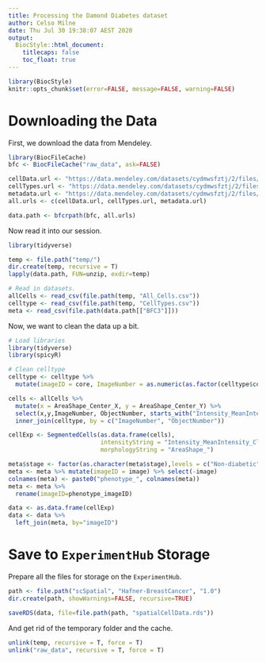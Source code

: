 ```yaml
---
title: Processing the Damond Diabetes dataset
author: Celso Milne
date: Thu Jul 30 19:38:07 AEST 2020
output:
  BiocStyle::html_document:
    titlecaps: false
    toc_float: true
---
```


```r
library(BiocStyle)
knitr::opts_chunk$set(error=FALSE, message=FALSE, warning=FALSE)
```

# Downloading the Data

First, we download the data from Mendeley.

```r
library(BiocFileCache)
bfc <- BiocFileCache("raw_data", ask=FALSE)

cellData.url <- "https://data.mendeley.com/datasets/cydmwsfztj/2/files/4473bd0c-b617-4c79-8253-8d61fbe4e8e8/Cells.zip?dl=1"
cellTypes.url <- "https://data.mendeley.com/datasets/cydmwsfztj/2/files/59e8da72-5bfe-4289-b95b-28348a6e1222/CellTypes.zip?dl=1"
metadata.url <- "https://data.mendeley.com/datasets/cydmwsfztj/2/files/b0405cb9-2816-4bc9-9baa-16d0f509d873/Metadata.csv?dl=1"
all.urls <- c(cellData.url, cellTypes.url, metadata.url)

data.path <- bfcrpath(bfc, all.urls)
```

Now read it into our session.

```r
library(tidyverse)

temp <- file.path("temp/")
dir.create(temp, recursive = T)
lapply(data.path, FUN=unzip, exdir=temp)

# Read in datasets.
allCells <- read_csv(file.path(temp, "All_Cells.csv"))
celltype <- read_csv(file.path(temp, "CellTypes.csv"))
meta <- read_csv(file.path(data.path[["BFC3"]]))
```

Now, we want to clean the data up a bit.

```r
# Load libraries
library(tidyverse)
library(spicyR)

# Clean celltype
celltype <- celltype %>%
  mutate(imageID = core, ImageNumber = as.numeric(as.factor(celltype$core)), imageCellID = id, ObjectNumber = as.numeric(lapply(strsplit(id,"_"),function(x)x[2])), cellType = factor(CellType))

cells <- allCells %>%
  mutate(x = AreaShape_Center_X, y = AreaShape_Center_Y) %>%
  select(x,y,ImageNumber, ObjectNumber, starts_with("Intensity_MeanIntensity_CleanStack_"), starts_with("AreaShape_")) %>%
  inner_join(celltype, by = c("ImageNumber", "ObjectNumber"))

cellExp <- SegmentedCells(as.data.frame(cells), 
                          intensityString = "Intensity_MeanIntensity_CleanStack_", 
                          morphologyString = "AreaShape_")

meta$stage <- factor(as.character(meta$stage),levels = c("Non-diabetic", "Onset", "Long-duration"))
meta <- meta %>% mutate(imageID = image) %>% select(-image)
colnames(meta) <- paste0("phenotype_", colnames(meta))
meta <- meta %>%
  rename(imageID=phenotype_imageID)

data <- as.data.frame(cellExp)
data <- data %>% 
  left_join(meta, by="imageID")
```

# Save to `ExperimentHub` Storage

Prepare all the files for storage on the `ExperimentHub`.

```r
path <- file.path("scSpatial", "Hafner-BreastCancer", "1.0")
dir.create(path, showWarnings=FALSE, recursive=TRUE)

saveRDS(data, file=file.path(path, "spatialCellData.rds"))
```

And get rid of the temporary folder and the cache.

```r
unlink(temp, recursive = T, force = T)
unlink("raw_data", recursive = T, force = T)
```
